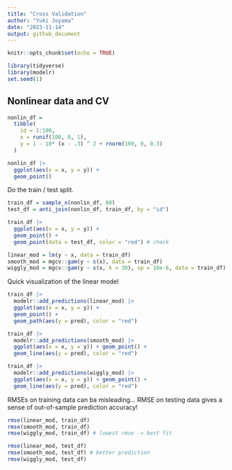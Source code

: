 ```yaml
---
title: "Cross Validation"
author: "Yuki Joyama"
date: "2023-11-14"
output: github_document
---
```


```r
knitr::opts_chunk$set(echo = TRUE)
```

```r
library(tidyverse)
library(modelr)
set.seed(1)
```

## Nonlinear data and CV

```r
nonlin_df = 
  tibble(
    id = 1:100,
    x = runif(100, 0, 1),
    y = 1 - 10* (x - .3) ^ 2 + rnorm(100, 0, 0.3)
  )

nonlin_df |> 
  ggplot(aes(x = x, y = y)) + 
  geom_point()
```

Do the train / test split.

```r
train_df = sample_n(nonlin_df, 80) 
test_df = anti_join(nonlin_df, train_df, by = "id")
```

```r
train_df |> 
  ggplot(aes(x = x, y = y)) +
  geom_point() +
  geom_point(data = test_df, color = "red") # check
```

```r
linear_mod = lm(y ~ x, data = train_df)
smooth_mod = mgcv::gam(y ~ s(x), data = train_df)
wiggly_mod = mgcv::gam(y ~ s(x, k = 30), sp = 10e-6, data = train_df)
```

Quick visualization of the linear model

```r
train_df |> 
  modelr::add_predictions(linear_mod) |>
  ggplot(aes(x = x, y = y)) +
  geom_point() +
  geom_path(aes(y = pred), color = "red")

train_df |> 
  modelr::add_predictions(smooth_mod) |> 
  ggplot(aes(x = x, y = y)) + geom_point() + 
  geom_line(aes(y = pred), color = "red")

train_df |> 
  modelr::add_predictions(wiggly_mod) |> 
  ggplot(aes(x = x, y = y)) + geom_point() + 
  geom_line(aes(y = pred), color = "red")
```

RMSEs on training data can ba misleading...
RMSE on testing data gives a sense of out-of-sample prediction accuracy!

```r
rmse(linear_mod, train_df)
rmse(smooth_mod, train_df)
rmse(wiggly_mod, train_df) # lowest rmse -> best fit

rmse(linear_mod, test_df)
rmse(smooth_mod, test_df) # better prediction
rmse(wiggly_mod, test_df) 
```

















